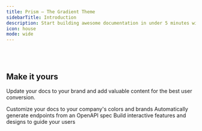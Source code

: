 ```yaml
---
title: Prism — The Gradient Theme
sidebarTitle: Introduction
description: Start building awesome documentation in under 5 minutes with the Prism theme.
icon: house
mode: wide
---
```



<StartButton />

<br />

<br />

<CardGroup>
  <HeroCard img="https://raw.githubusercontent.com/mintlify/themes/main/prism/images/setting-up.svg" title="Setting up your docs" description="Everything you need to know about the doc setup process, from start to finish" />
  <HeroCard img="https://raw.githubusercontent.com/mintlify/themes/main/prism/images/themes.svg" title="Explore themes" description="Explore a variety of themes you can use to spice up the look and feel of your documentation" />
</CardGroup>

## Make it yours

Update your docs to your brand and add valuable content for the best user conversion.

<CardGroup cols={3}>
  <Card
    title="Customize Style"
    icon="palette"
    href="https://mintlify.com/docs/settings/global"
  >
    Customize your docs to your company's colors and brands
  </Card>
  <Card
    title="Reference APIs"
    icon="code"
    href="https://mintlify.com/docs/api-playground/openapi"
  >
    Automatically generate endpoints from an OpenAPI spec
  </Card>
  <Card
    title="Add Components"
    icon="screwdriver-wrench"
    href="https://mintlify.com/docs/components/accordion"
  >
    Build interactive features and designs to guide your users
  </Card>
</CardGroup>

<br />
<br />

<Banner />